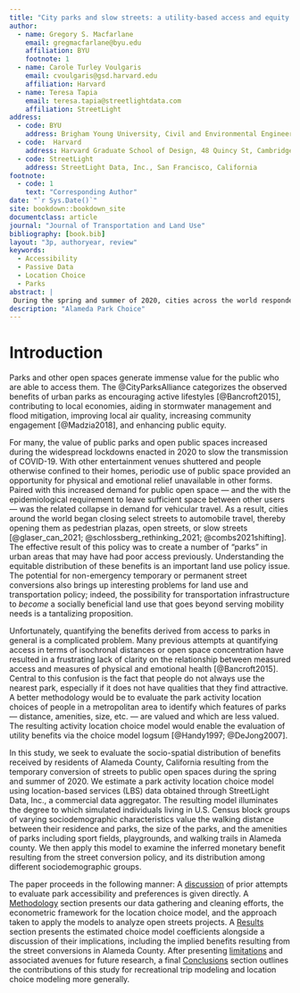 ```yaml
---
title: "City parks and slow streets: a utility-based access and equity analysis"
author:
  - name: Gregory S. Macfarlane
    email: gregmacfarlane@byu.edu
    affiliation: BYU
    footnote: 1
  - name: Carole Turley Voulgaris
    email: cvoulgaris@gsd.harvard.edu
    affiliation: Harvard
  - name: Teresa Tapia
    email: teresa.tapia@streetlightdata.com
    affiliation: StreetLight
address:
  - code: BYU
    address: Brigham Young University, Civil and Environmental Engineering Department, 430 Engineering Building, Provo, Utah 84602
  - code:  Harvard
    address: Harvard Graduate School of Design, 48 Quincy St, Cambridge, Massachussetts 02138
  - code: StreetLight
    address: StreetLight Data, Inc., San Francisco, California
footnote:
  - code: 1
    text: "Corresponding Author"
date: "`r Sys.Date()`"
site: bookdown::bookdown_site
documentclass: article
journal: "Journal of Transportation and Land Use"
bibliography: [book.bib]
layout: "3p, authoryear, review"
keywords:
  - Accessibility
  - Passive Data
  - Location Choice
  - Parks
abstract: |
 During the spring and summer of 2020, cities across the world responded to the global COVID-19 pandemic by converting roadway facilities into open pedestrian spaces. These conversions improved access to public open space, but measuring the variation in that improvement among different populations requires clear definitions of access and methods for measuring it. In this study, we evaluate the change in a utility-based park accessibility measure resulting from street conversions in Alameda County, California. Our utility-based accessibility measure is constructed from a park activity location choice model we estimate using mobile device data --- supplied by StreetLight Data, Inc. --- representing trips to parks in that county. The estimated model reveals heterogeneity in inferred affinity for park attributes among different sociodemographic groups. We find, for example, that neighborhoods with more lower-income residents and those with more residents of color show a greater preference for park proximty while neighborhods with higher incomes and those with more white residents show a greater preference for park size and amenities. We then apply this model to examine the accessibility benefits resulting from COVID-19 street conversions to create a set of small park-like open spaces; we find that this policy has improved equity in that maginalized communities including Black, Hispanic, and low-income households receive a disproportionate share of the policy benefits, relative to the population distribution. 
description: "Alameda Park Choice"
---
```


# Introduction {#intro}
Parks and other open spaces generate immense value for the public who are able
to access them. The @CityParksAlliance categorizes the observed benefits of
urban parks as encouraging active lifestyles [@Bancroft2015], contributing to
local economies, aiding in stormwater management and flood mitigation, improving
local air quality, increasing community engagement [@Madzia2018], and enhancing
public equity.

For many, the value of public parks and open public spaces increased during the
widespread lockdowns enacted in 2020 to slow the transmission of COVID-19. With
other entertainment venues shuttered and people otherwise confined to their
homes, periodic use of public space provided an opportunity for physical and
emotional relief unavailable in other forms. Paired with this increased demand
for public open space --- and the with the epidemiological requirement to leave
sufficient space between other users --- was the related collapse in demand for
vehicular travel. As a result, cities around the world began closing select
streets to automobile travel, thereby opening them as pedestrian plazas, open
streets, or slow streets [@glaser_can_2021; @schlossberg_rethinking_2021;
@combs2021shifting]. The effective result of this policy was to create a number
of "parks" in urban areas that may have had poor access previously.
Understanding the equitable distribution of these benefits is an important land
use policy issue. The potential for non-emergency temporary or permanent street
conversions also brings up interesting problems for land use and transportation
policy; indeed, the possibility for transportation infrastructure to *become* a
socially beneficial land use that goes beyond serving mobility needs is a
tantalizing proposition.

Unfortunately, quantifying the benefits derived from access to parks in general
is a complicated problem. Many previous attempts at quantifying access in terms
of isochronal distances or open space concentration have resulted in a
frustrating lack of clarity on the relationship between measured access and
measures of physical and emotional health [@Bancroft2015]. Central to this
confusion is the fact that people do not always use the nearest park, especially
if it does not have qualities that they find attractive. A better methodology
would be to evaluate the park activity location choices of people in a
metropolitan area to identify which features of parks --- distance, amenities,
size, etc. --- are valued and which are less valued. The resulting activity
location choice model would enable the evaluation of utility benefits via the
choice model logsum [@Handy1997; @DeJong2007].

In this study, we seek to evaluate the socio-spatial distribution of benefits
received by residents of Alameda County, California resulting from the
temporary conversion of streets to public open spaces during the spring and
summer of 2020. We estimate a park activity location choice model using
location-based services (LBS) data obtained through StreetLight Data, Inc., a
commercial data  aggregator. The resulting model illuminates the degree to which
simulated individuals living in U.S. Census block groups of varying
sociodemographic characteristics value the walking distance between their residence
and parks, the size of the parks, and the amenities of parks including sport
fields, playgrounds, and walking trails in Alameda county. We then apply this
model to examine the inferred monetary benefit resulting from the street
conversion policy, and its distribution among different sociodemographic groups.

The paper proceeds in the following manner: A [discussion](#literature) of prior
attempts to evaluate park accessibility and preferences is given directly. A
[Methodology](#methodology) section presents our data gathering and cleaning
efforts, the econometric framework for the location choice model, and the
approach taken to apply the models to analyze open streets projects. A
[Results](#results) section presents the estimated choice model coefficients
alongside a discussion of their implications, including the implied benefits
resulting from the street conversions in Alameda County. After presenting
[limitations](#limitations) and associated avenues for future research, a final
[Conclusions](#conclusions) section outlines the contributions of this study for
recreational trip modeling and location choice modeling more generally.
